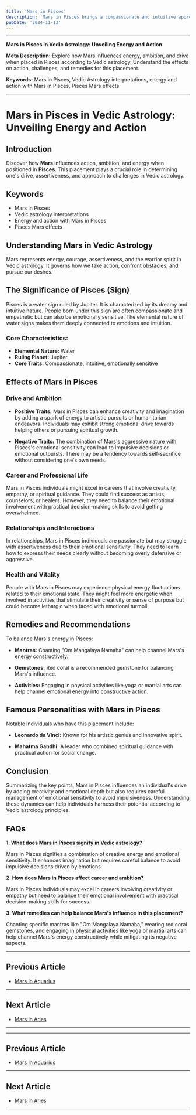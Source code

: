 ```yaml
---
title: 'Mars in Pisces'
description: 'Mars in Pisces brings a compassionate and intuitive approach to action. Individuals are imaginative, empathetic, and may channel their energy into creative or spiritual pursuits in Vedic Astrology'
pubDate: '2024-11-13'
---
```


---

**Mars in Pisces in Vedic Astrology: Unveiling Energy and Action**

**Meta Description:** Explore how Mars influences energy, ambition, and drive when placed in Pisces according to Vedic astrology. Understand the effects on action, challenges, and remedies for this placement.

**Keywords:** Mars in Pisces, Vedic Astrology interpretations, energy and action with Mars in Pisces, Pisces Mars effects

---

# Mars in Pisces in Vedic Astrology: Unveiling Energy and Action

## Introduction

Discover how **Mars** influences action, ambition, and energy when positioned in **Pisces**. This placement plays a crucial role in determining one's drive, assertiveness, and approach to challenges in Vedic astrology.

## Keywords

- Mars in Pisces
- Vedic astrology interpretations
- Energy and action with Mars in Pisces
- Pisces Mars effects

## Understanding Mars in Vedic Astrology

Mars represents energy, courage, assertiveness, and the warrior spirit in Vedic astrology. It governs how we take action, confront obstacles, and pursue our desires.

## The Significance of Pisces (Sign)

Pisces is a water sign ruled by Jupiter. It is characterized by its dreamy and intuitive nature. People born under this sign are often compassionate and empathetic but can also be emotionally sensitive. The elemental nature of water signs makes them deeply connected to emotions and intuition.

### Core Characteristics:

- **Elemental Nature:** Water
- **Ruling Planet:** Jupiter
- **Core Traits:** Compassionate, intuitive, emotionally sensitive

## Effects of Mars in Pisces

### Drive and Ambition

- **Positive Traits:** Mars in Pisces can enhance creativity and imagination by adding a spark of energy to artistic pursuits or humanitarian endeavors. Individuals may exhibit strong emotional drive towards helping others or pursuing spiritual growth.
  
- **Negative Traits:** The combination of Mars's aggressive nature with Pisces's emotional sensitivity can lead to impulsive decisions or emotional outbursts. There may be a tendency towards self-sacrifice without considering one's own needs.

### Career and Professional Life

Mars in Pisces individuals might excel in careers that involve creativity, empathy, or spiritual guidance. They could find success as artists, counselors, or healers. However, they need to balance their emotional involvement with practical decision-making skills to avoid getting overwhelmed.

### Relationships and Interactions

In relationships, Mars in Pisces individuals are passionate but may struggle with assertiveness due to their emotional sensitivity. They need to learn how to express their needs clearly without becoming overly defensive or aggressive.

### Health and Vitality

People with Mars in Pisces may experience physical energy fluctuations related to their emotional state. They might feel more energetic when involved in activities that stimulate their creativity or sense of purpose but could become lethargic when faced with emotional turmoil.

## Remedies and Recommendations

To balance Mars's energy in Pisces:

- **Mantras:** Chanting "Om Mangalaya Namaha" can help channel Mars's energy constructively.
  
- **Gemstones:** Red coral is a recommended gemstone for balancing Mars's influence.
  
- **Activities:** Engaging in physical activities like yoga or martial arts can help channel emotional energy into constructive action.

## Famous Personalities with Mars in Pisces

Notable individuals who have this placement include:

- **Leonardo da Vinci:** Known for his artistic genius and innovative spirit.
  
- **Mahatma Gandhi:** A leader who combined spiritual guidance with practical action for social change.

## Conclusion

Summarizing the key points, Mars in Pisces influences an individual's drive by adding creativity and emotional depth but also requires careful management of emotional sensitivity to avoid impulsiveness. Understanding these dynamics can help individuals harness their potential according to Vedic astrology principles.

## FAQs

**1. What does Mars in Pisces signify in Vedic astrology?**

Mars in Pisces signifies a combination of creative energy and emotional sensitivity. It enhances imagination but requires careful balance to avoid impulsive decisions driven by emotions.

**2. How does Mars in Pisces affect career and ambition?**

Mars in Pisces individuals may excel in careers involving creativity or empathy but need to balance their emotional involvement with practical decision-making skills for success.

**3. What remedies can help balance Mars's influence in this placement?**

Chanting specific mantras like "Om Mangalaya Namaha," wearing red coral gemstones, and engaging in physical activities like yoga or martial arts can help channel Mars's energy constructively while mitigating its negative aspects.

---

## Previous Article
- [Mars in Aquarius](/blogs-md/0803_Mars_In_Rashi/080311_Mars_in_Aquarius.mdx)

---

## Next Article
- [Mars in Aries](/blogs-md/0803_Mars_In_Rashi/080301_Mars_in_Aries.mdx)

---
---

## Previous Article
- [Mars in Aquarius](080311_Mars_in_Aquarius.mdx)

---

## Next Article
- [Mars in Aries](080301_Mars_in_Aries.mdx)

---
